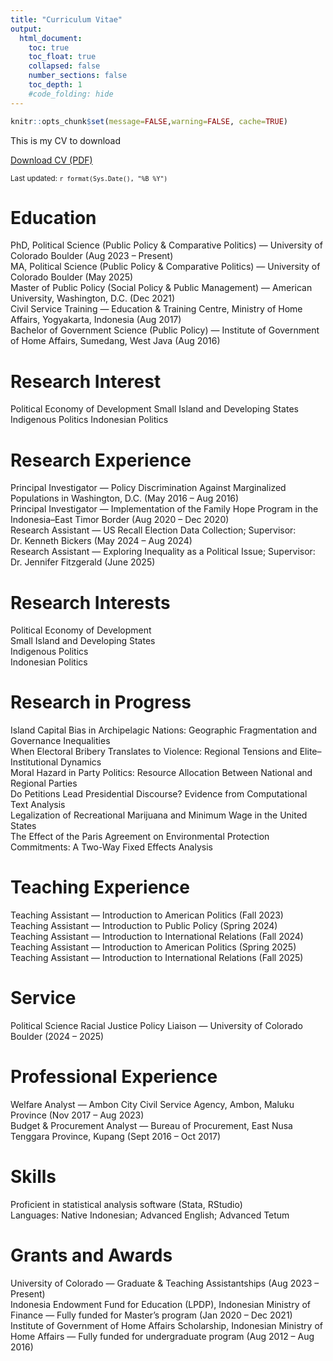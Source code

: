 ```yaml
---
title: "Curriculum Vitae"
output:
  html_document:
    toc: true
    toc_float: true
    collapsed: false
    number_sections: false
    toc_depth: 1
    #code_folding: hide
---
```


```r
knitr::opts_chunk$set(message=FALSE,warning=FALSE, cache=TRUE)
```

This is my CV to download

[Download CV (PDF)](files/Manek_CV.pdf)

<small>Last updated: `r format(Sys.Date(), "%B %Y")`</small>


# Education

PhD, Political Science (Public Policy & Comparative Politics) --- University of Colorado Boulder (Aug 2023 -- Present)\
MA, Political Science (Public Policy & Comparative Politics) --- University of Colorado Boulder (May 2025)\
Master of Public Policy (Social Policy & Public Management) --- American University, Washington, D.C. (Dec 2021)\
Civil Service Training --- Education & Training Centre, Ministry of Home Affairs, Yogyakarta, Indonesia (Aug 2017)\
Bachelor of Government Science (Public Policy) --- Institute of Government of Home Affairs, Sumedang, West Java (Aug 2016)

# Research Interest

Political Economy of Development Small Island and Developing States Indigenous Politics Indonesian Politics

# Research Experience

Principal Investigator --- Policy Discrimination Against Marginalized Populations in Washington, D.C. (May 2016 -- Aug 2016)\
Principal Investigator --- Implementation of the Family Hope Program in the Indonesia--East Timor Border (Aug 2020 -- Dec 2020)\
Research Assistant --- US Recall Election Data Collection; Supervisor: Dr. Kenneth Bickers (May 2024 -- Aug 2024)\
Research Assistant --- Exploring Inequality as a Political Issue; Supervisor: Dr. Jennifer Fitzgerald (June 2025)

# Research Interests

Political Economy of Development\
Small Island and Developing States\
Indigenous Politics\
Indonesian Politics

# Research in Progress

Island Capital Bias in Archipelagic Nations: Geographic Fragmentation and Governance Inequalities\
When Electoral Bribery Translates to Violence: Regional Tensions and Elite--Institutional Dynamics\
Moral Hazard in Party Politics: Resource Allocation Between National and Regional Parties\
Do Petitions Lead Presidential Discourse? Evidence from Computational Text Analysis\
Legalization of Recreational Marijuana and Minimum Wage in the United States\
The Effect of the Paris Agreement on Environmental Protection Commitments: A Two-Way Fixed Effects Analysis

# Teaching Experience

Teaching Assistant --- Introduction to American Politics (Fall 2023)\
Teaching Assistant --- Introduction to Public Policy (Spring 2024)\
Teaching Assistant --- Introduction to International Relations (Fall 2024)\
Teaching Assistant --- Introduction to American Politics (Spring 2025)\
Teaching Assistant --- Introduction to International Relations (Fall 2025)

# Service

Political Science Racial Justice Policy Liaison --- University of Colorado Boulder (2024 -- 2025)

# Professional Experience

Welfare Analyst --- Ambon City Civil Service Agency, Ambon, Maluku Province (Nov 2017 -- Aug 2023)\
Budget & Procurement Analyst --- Bureau of Procurement, East Nusa Tenggara Province, Kupang (Sept 2016 -- Oct 2017)

# Skills

Proficient in statistical analysis software (Stata, RStudio)\
Languages: Native Indonesian; Advanced English; Advanced Tetum

# Grants and Awards

University of Colorado --- Graduate & Teaching Assistantships (Aug 2023 -- Present)\
Indonesia Endowment Fund for Education (LPDP), Indonesian Ministry of Finance --- Fully funded for Master's program (Jan 2020 -- Dec 2021)\
Institute of Government of Home Affairs Scholarship, Indonesian Ministry of Home Affairs --- Fully funded for undergraduate program (Aug 2012 -- Aug 2016)
